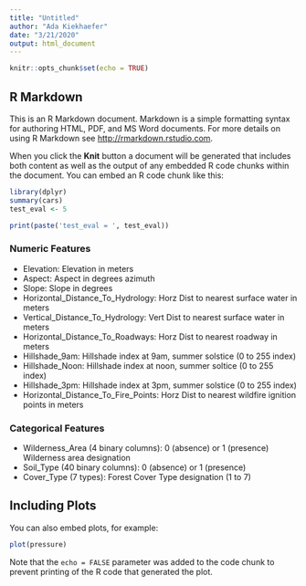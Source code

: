 ```yaml
---
title: "Untitled"
author: "Ada Kiekhaefer"
date: "3/21/2020"
output: html_document
---
```


```r
knitr::opts_chunk$set(echo = TRUE)
```

## R Markdown

This is an R Markdown document. Markdown is a simple formatting syntax for authoring HTML, PDF, and MS Word documents. For more details on using R Markdown see <http://rmarkdown.rstudio.com>.

When you click the **Knit** button a document will be generated that includes both content as well as the output of any embedded R code chunks within the document. You can embed an R code chunk like this:

```r
library(dplyr)
summary(cars)
test_eval <- 5
```

```r
print(paste('test_eval = ', test_eval))
```
### Numeric Features
* Elevation: Elevation in meters
* Aspect: Aspect in degrees azimuth 
* Slope: Slope in degrees
* Horizontal_Distance_To_Hydrology: Horz Dist to nearest surface water in meters
* Vertical_Distance_To_Hydrology: Vert Dist to nearest surface water in meters
* Horizontal_Distance_To_Roadways: Horz Dist to nearest roadway in meters
* Hillshade_9am: Hillshade index at 9am, summer solstice (0 to 255 index) 
* Hillshade_Noon: Hillshade index at noon, summer soltice (0 to 255 index)
* Hillshade_3pm: Hillshade index at 3pm, summer solstice (0 to 255 index) 
* Horizontal_Distance_To_Fire_Points: Horz Dist to nearest wildfire ignition points in meters

### Categorical Features
* Wilderness_Area (4 binary columns):  0 (absence) or 1 (presence)  Wilderness area designation
* Soil_Type (40 binary columns): 0 (absence) or 1 (presence)
* Cover_Type (7 types): Forest Cover Type designation (1 to 7)              

## Including Plots

You can also embed plots, for example:

```r
plot(pressure)
```

Note that the `echo = FALSE` parameter was added to the code chunk to prevent printing of the R code that generated the plot.
